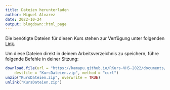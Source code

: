 ```yaml
---
title: Dateien herunterladen
author: Miguel Alvarez
date: 2022-10-24
output: blogdown::html_page
---
```


Die benötigte Dateien für diesen Kurs stehen zur Verfügung unter folgenden
[Link](http://kamapu.github.io/RKurs-VHS-2022/documents/KursDateien.zip).

Um diese Dateien direkt in deinem Arbeitsverzeichnis zu speichern, führe
folgende Befehle in deiner Sitzung:

```r
download.file(url = "https://kamapu.github.io/RKurs-VHS-2022/documents/KursDateien.zip",
    destfile = "KursDateien.zip", method = "curl")
unzip("KursDateien.zip", overwrite = TRUE)
unlink("KursDateien.zip")
```
